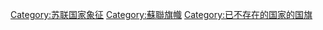 [[Category:苏联国家象征|Category:苏联国家象征]]
[[Category:蘇聯旗幟|Category:蘇聯旗幟]]
[[Category:已不存在的国家的国旗|Category:已不存在的国家的国旗]]